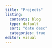 ```yaml
---
title: "Projects"
listing:
  contents: blog
  type: default
  sort: "date desc"
  categories: true
editor: visual
---
```

